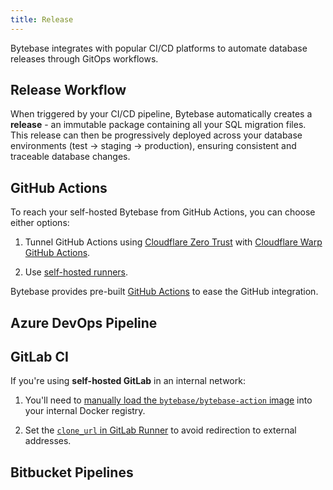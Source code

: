 ```yaml
---
title: Release
---
```


Bytebase integrates with popular CI/CD platforms to automate database releases through GitOps workflows.

## Release Workflow

When triggered by your CI/CD pipeline, Bytebase automatically creates a **release** - an immutable package containing all your SQL migration files. This release can then be progressively deployed across your database environments (test → staging → production), ensuring consistent and traceable database changes.

## GitHub Actions

<Card
  title="Tutorial: Database GitOps with GitHub Actions"
  icon="graduation-cap"
  href="/tutorials/gitops-github-workflow/"
  horizontal
/>

<Note>

To reach your self-hosted Bytebase from GitHub Actions, you can choose either options:

1. Tunnel GitHub Actions using [Cloudflare Zero Trust](https://developers.cloudflare.com/cloudflare-one/connections/connect-networks/) with [Cloudflare Warp GitHub Actions](https://github.com/marketplace/actions/setup-cloudflare-warp).

1. Use [self-hosted runners](https://docs.github.com/en/actions/hosting-your-own-runners/managing-self-hosted-runners/about-self-hosted-runners).

</Note>

Bytebase provides pre-built [GitHub Actions](https://github.com/marketplace?query=bytebase&type=actions) to ease the GitHub integration.

## Azure DevOps Pipeline

<Card
  title="Tutorial: Database GitOps with Azure DevOps Pipeline"
  icon="graduation-cap"
  href="/tutorials/gitops-azure-devops-workflow/"
  horizontal
/>

## GitLab CI

<Card
  title="Tutorial: Database GitOps with GitLab CI"
  icon="graduation-cap"
  href="/tutorials/gitops-gitlab-workflow/"
  horizontal
/>

<Note>

If you're using **self-hosted GitLab** in an internal network:

1. You'll need to [manually load the `bytebase/bytebase-action` image](/tutorials/gitops-gitlab-workflow#use-bytebase-action-in-an-offline-gitlab-runner) into your internal Docker registry.

1. Set the [`clone_url` in GitLab Runner](/tutorials/gitops-gitlab-workflow#resolve-gitlab-clone-redirect-in-internal-network) to avoid redirection to external addresses.

</Note>

## Bitbucket Pipelines

<Card
  title="Tutorial: Database GitOps with Bitbucket Pipelines"
  icon="graduation-cap"
  href="/tutorials/gitops-bitbucket-workflow/"
  horizontal
/>

